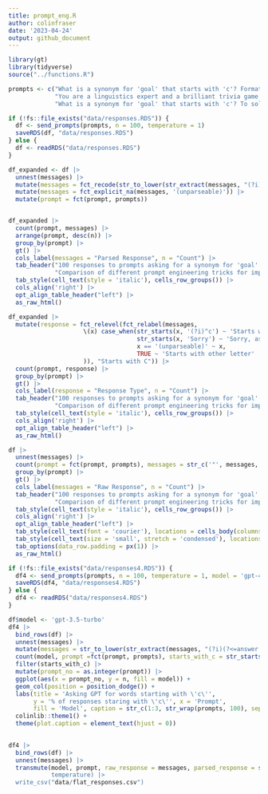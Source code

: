 ```yaml
---
title: prompt_eng.R
author: colinfraser
date: '2023-04-24'
output: github_document
---
```



```r
library(gt)
library(tidyverse)
source("../functions.R")

prompts <- c("What is a synonym for 'goal' that starts with 'c'? Format your final answer as follows: 'Answer: [word]'.",
             "You are a linguistics expert and a brilliant trivia game player. What is a synonym for 'goal' that starts with 'c'? Format your final answer as follows: 'Answer: [word]'.",
             "What is a synonym for 'goal' that starts with 'c'? To solve the problem, I want you to use the following procudure. Repeat it as many times as necessary. Pick a word. Check to see if it starts with 'c', If it does start with 'c' then report it as your answer. If it doesn't then try to pick a new word and repeat the procedure. Format your final answer as follows: 'Answer: [word]'.")

if (!fs::file_exists("data/responses.RDS")) {
  df <- send_prompts(prompts, n = 100, temperature = 1)
  saveRDS(df, "data/responses.RDS")
} else {
  df <- readRDS("data/responses.RDS")
}

df_expanded <- df |>
  unnest(messages) |>
  mutate(messages = fct_recode(str_to_lower(str_extract(messages, "(?i)(?<=answer: )\\w+|sorry,")), "Sorry, as an AI Language Model..." = "sorry,")) |>
  mutate(messages = fct_explicit_na(messages, '(unparseable)')) |>
  mutate(prompt = fct(prompt, prompts))


df_expanded |>
  count(prompt, messages) |>
  arrange(prompt, desc(n)) |>
  group_by(prompt) |>
  gt() |>
  cols_label(messages = "Parsed Response", n = "Count") |>
  tab_header("100 responses to prompts asking for a synonym for 'goal' that starts with 'c'. (Parsed responses)",
             "Comparison of different prompt engineering tricks for improving performance. Model = gpt-3.5-turbo, temperature = 1.") |>
  tab_style(cell_text(style = 'italic'), cells_row_groups()) |>
  cols_align('right') |>
  opt_align_table_header("left") |> 
  as_raw_html()

df_expanded |>
  mutate(response = fct_relevel(fct_relabel(messages,
                     \(x) case_when(str_starts(x, '(?i)^c') ~ 'Starts with C',
                                    str_starts(x, 'Sorry') ~ 'Sorry, as an AI Language Model...',
                                    x == '(unparseable)' ~ x,
                                    TRUE ~ 'Starts with other letter'
                     )), "Starts with C")) |>
  count(prompt, response) |>
  group_by(prompt) |>
  gt() |>
  cols_label(response = "Response Type", n = "Count") |>
  tab_header("100 responses to prompts asking for a synonym for 'goal' that starts with 'c'. (Summary)",
             "Comparison of different prompt engineering tricks for improving performance. Model = gpt-3.5-turbo, temperature = 1.") |>
  tab_style(cell_text(style = 'italic'), cells_row_groups()) |>
  cols_align('right') |>
  opt_align_table_header("left") |> 
  as_raw_html()

df |>
  unnest(messages) |>
  count(prompt = fct(prompt, prompts), messages = str_c('"', messages, '"'), sort = TRUE) |>
  group_by(prompt) |>
  gt() |>
  cols_label(messages = "Raw Response", n = "Count") |>
  tab_header("100 responses to prompts asking for a synonym for 'goal' that starts with 'c' (Raw responses).",
             "Comparison of different prompt engineering tricks for improving performance. Model = gpt-3.5-turbo, temperature = 1.") |>
  tab_style(cell_text(style = 'italic'), cells_row_groups()) |>
  cols_align('right') |>
  opt_align_table_header("left") |>
  tab_style(cell_text(font = 'courier'), locations = cells_body(columns = messages)) |>
  tab_style(cell_text(size = 'small', stretch = 'condensed'), locations = cells_body()) |>
  tab_options(data_row.padding = px(1)) |> 
  as_raw_html()
```

```r
if (!fs::file_exists("data/responses4.RDS")) {
  df4 <- send_prompts(prompts, n = 100, temperature = 1, model = 'gpt-4', .api_key = getPass::getPass("API key"))
  saveRDS(df4, "data/responses4.RDS")
} else {
  df4 <- readRDS("data/responses4.RDS")
}
```

```r
df$model <- 'gpt-3.5-turbo'
df4 |>
  bind_rows(df) |> 
  unnest(messages) |>
  mutate(messages = str_to_lower(str_extract(messages, "(?i)(?<=answer: )\\w+"))) |> 
  count(model, prompt =fct(prompt, prompts), starts_with_c = str_starts(messages, "(?i)c")) |> 
  filter(starts_with_c) |> 
  mutate(prompt_no = as.integer(prompt)) |> 
  ggplot(aes(x = prompt_no, y = n, fill = model)) + 
  geom_col(position = position_dodge()) +
  labs(title = 'Asking GPT for words starting with \'c\'', 
       y = '% of responses staring with \'c\'', x = 'Prompt',
       fill = 'Model', caption = str_c(1:3, str_wrap(prompts, 100), sep = ', ', collapse = '\n')) +
  colinlib::theme1() +
  theme(plot.caption = element_text(hjust = 0))
  

```

```r
df4 |>
  bind_rows(df) |> 
  unnest(messages) |> 
  transmute(model, prompt, raw_response = messages, parsed_response = str_extract(messages, r"((?i)(?<=Answer: ['"]?)\w+)"),
            temperature) |> 
  write_csv("data/flat_responses.csv")
  
```

